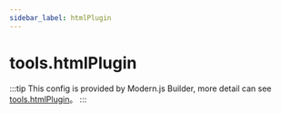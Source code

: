 ```yaml
---
sidebar_label: htmlPlugin
---
```


# tools.htmlPlugin

:::tip
This config is provided by Modern.js Builder, more detail can see [tools.htmlPlugin](https://modernjs.dev/builder/en/api/config-tools.html#tools-htmlplugin)。
:::


<Main />
